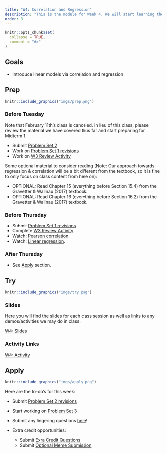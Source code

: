 ```yaml
---
title: "W4: Correlation and Regression"
description: "This is the module for Week 4. We will start learning the basics of how to model continuous relationships between variables."
order: 3
---
```


```r
knitr::opts_chunk$set(
  collapse = TRUE,
  comment = "#>"
)
```

## Goals

- Introduce linear models via correlation and regression

## Prep 

:::::{.card .border .border-2 .border-info}
:::: {.grid .g-0}
::: {.g-col-3}
:::: {.card-body}

```r
knitr::include_graphics("imgs/prep.png")
```

::::
:::

::: {.g-col-9}
:::: {.card-body}

### Before Tuesday

Note that February 11th's class is canceled. In lieu of this class, please review the material we have covered thus far and start preparing for Midterm 1.

- Submit <span style="color:#508AB0"><a href="https://bowdoin.instructure.com/courses/6949/modules/items/430228" target="_blank">Problem Set 2</a></span>
- Work on <span style="color:#508AB0"><a href="https://bowdoin.instructure.com/courses/6949/modules/items/430225" target="_blank">Problem Set 1 revisions </a></span>
- Work on [W3 Review Activity](https://docs.google.com/document/d/1Q34N__aHLzf0V-quRLL37gW4w-orqX3AheR7_8rk2k0/edit?usp=sharing)


Some optional material to consider reading (Note: Our approach towards regression & correlation will be a bit different from the textbook, so it is fine to only focus on class content from here on):

- OPTIONAL: Read Chapter 15 (everything before Section 15.4) from the Gravetter & Wallnau (2017) textbook.
- OPTIONAL: Read Chapter 16 (everything before Section 16.2) from the Gravetter & Wallnau (2017) textbook.

### Before Thursday

- Submit <span style="color:#508AB0"><a href="https://bowdoin.instructure.com/courses/6949/modules/items/430225" target="_blank">Problem Set 1 revisions </a></span>
- Complete [W3 Review Activity](https://docs.google.com/document/d/1Q34N__aHLzf0V-quRLL37gW4w-orqX3AheR7_8rk2k0/edit?usp=sharing)
- Watch: <span style="color:#508AB0"><a href="https://bowdoin.instructure.com/courses/6949/modules/items/436240" target="_blank">Pearson correlation</a></span>.
- Watch: <span style="color:#508AB0"><a href="https://bowdoin.instructure.com/courses/6949/modules/items/447894" target="_blank">Linear regression</a></span>.

### After Thursday
  
- See [Apply](#apply) section.


::::
:::
::::
:::::

## Try {.mt-5}

:::::{.card .border .border-2 .border-info}
:::: {.grid .g-0}
::: {.g-col-3}
:::: {.card-body}

```r
knitr::include_graphics("imgs/try.png")
```

::::
:::

::: {.g-col-9}
:::: {.card-body}

### Slides

Here you will find the slides for each class session as well as links to any demos/activities we may do in class.

<a class="btn btn-outline-info" href="../../slides/W4_correlation_regression.pptx" role="button" target="_blank">W4: Slides </a>

<!-- <a class="btn btn-outline-info" href="../../slides/W4_correlations_2.pdf" role="button" target="_blank">W4: Slides 2</a> -->

### Activity Links

<a class="btn btn-outline-info" href="https://bowdoin.instructure.com/courses/6949/modules/items/452874" role="button" target="_blank">W4: Activity</a>


::::
:::


::::
:::::

## Apply {.mt-5}

:::::{.card .border .border-2 .border-info}
:::: {.grid .g-0}
::: {.g-col-3}
:::: {.card-body}

```r
knitr::include_graphics("imgs/apply.png")
```

::::
:::

::: {.g-col-9}
:::: {.card-body}

Here are the to-do's for this week:

- Submit <span style="color:#508AB0"><a href="https://bowdoin.instructure.com/courses/6949/modules/items/430229" target="_blank">Problem Set 2 revisions </a></span>

- Start working on <span style="color:#508AB0"><a href="https://bowdoin.instructure.com/courses/6949/modules/items/430230" target="_blank">Problem Set 3 </a></span>

- Submit any lingering questions <a href="https://forms.gle/pv2XV6e1Jist7SUf7" target="_blank">here</a>! 

- Extra credit opportunities:
  - Submit <span style="color:#508AB0"><a href="" target="_blank">Exra Credit Questions</a></span>
  - Submit <span style="color:#508AB0"><a href="" target="_blank">Optional Meme Submission</a></span> 
::::
:::


::::
:::::